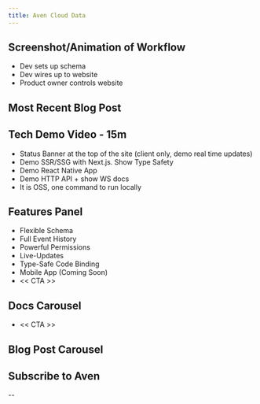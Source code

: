 ```yaml
---
title: Aven Cloud Data
---
```


<SiteHero />


## Screenshot/Animation of Workflow
- Dev sets up schema
- Dev wires up to website
- Product owner controls website

## Most Recent Blog Post

## Tech Demo Video - 15m
- Status Banner at the top of the site (client only, demo real time updates)
- Demo SSR/SSG with Next.js. Show Type Safety
- Demo React Native App
- Demo HTTP API + show WS docs
- It is OSS, one command to run locally


## Features Panel
- Flexible Schema
- Full Event History
- Powerful Permissions
- Live-Updates
- Type-Safe Code Binding
- Mobile App (Coming Soon)
- << CTA >>

## Docs Carousel


- << CTA >>

## Blog Post Carousel

## Subscribe to Aven

-- 

